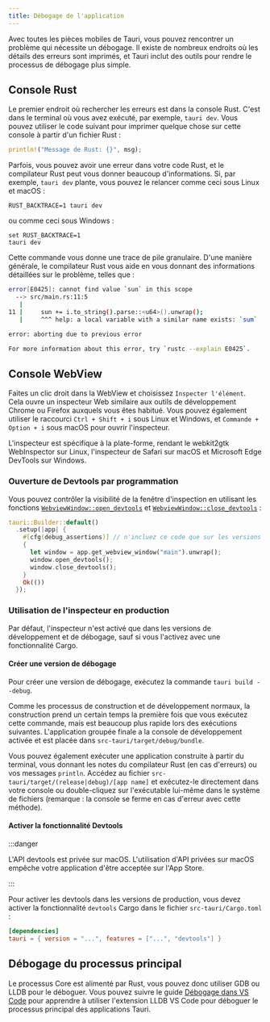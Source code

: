 ```yaml
---
title: Débogage de l'application
---
```



Avec toutes les pièces mobiles de Tauri, vous pouvez rencontrer un problème qui nécessite un débogage. Il existe de nombreux endroits où les détails des erreurs sont imprimés, et Tauri inclut des outils pour rendre le processus de débogage plus simple.

## Console Rust

Le premier endroit où rechercher les erreurs est dans la console Rust. C'est dans le terminal où vous avez exécuté, par exemple, `tauri dev`. Vous pouvez utiliser le code suivant pour imprimer quelque chose sur cette console à partir d'un fichier Rust :

```rust
println!("Message de Rust: {}", msg);
```

Parfois, vous pouvez avoir une erreur dans votre code Rust, et le compilateur Rust peut vous donner beaucoup d'informations. Si, par exemple, `tauri dev` plante, vous pouvez le relancer comme ceci sous Linux et macOS :

```shell
RUST_BACKTRACE=1 tauri dev
```

ou comme ceci sous Windows :

```shell
set RUST_BACKTRACE=1
tauri dev
```

Cette commande vous donne une trace de pile granulaire. D'une manière générale, le compilateur Rust vous aide en vous donnant des informations détaillées sur le problème, telles que :

```bash
error[E0425]: cannot find value `sun` in this scope
  --> src/main.rs:11:5
   |
11 |     sun += i.to_string().parse::<u64>().unwrap();
   |     ^^^ help: a local variable with a similar name exists: `sum`

error: aborting due to previous error

For more information about this error, try `rustc --explain E0425`.
```

## Console WebView

Faites un clic droit dans la WebView et choisissez `Inspecter l'élément`. Cela ouvre un inspecteur Web similaire aux outils de développement Chrome ou Firefox auxquels vous êtes habitué. Vous pouvez également utiliser le raccourci `Ctrl + Shift + i` sous Linux et Windows, et `Commande + Option + i` sous macOS pour ouvrir l'inspecteur.

L'inspecteur est spécifique à la plate-forme, rendant le webkit2gtk WebInspector sur Linux, l'inspecteur de Safari sur macOS et Microsoft Edge DevTools sur Windows.

### Ouverture de Devtools par programmation

Vous pouvez contrôler la visibilité de la fenêtre d'inspection en utilisant les fonctions [`WebviewWindow::open_devtools`][] et [`WebviewWindow::close_devtools`][] :

```rust
tauri::Builder::default()
  .setup(|app| {
    #[cfg(debug_assertions)] // n'incluez ce code que sur les versions de débogage
    {
      let window = app.get_webview_window("main").unwrap();
      window.open_devtools();
      window.close_devtools();
    }
    Ok(())
  });
```

### Utilisation de l'inspecteur en production

Par défaut, l'inspecteur n'est activé que dans les versions de développement et de débogage, sauf si vous l'activez avec une fonctionnalité Cargo.

#### Créer une version de débogage

Pour créer une version de débogage, exécutez la commande `tauri build --debug`.

<CommandTabs
	npm="npm run tauri build -- --debug"
	yarn="yarn tauri build --debug"
	pnpm="pnpm tauri build --debug"
	cargo="cargo tauri build --debug"
/>

Comme les processus de construction et de développement normaux, la construction prend un certain temps la première fois que vous exécutez cette commande, mais est beaucoup plus rapide lors des exécutions suivantes. L'application groupée finale a la console de développement activée et est placée dans `src-tauri/target/debug/bundle`.

Vous pouvez également exécuter une application construite à partir du terminal, vous donnant les notes du compilateur Rust (en cas d'erreurs) ou vos messages `println`. Accédez au fichier `src-tauri/target/(release|debug)/[app name]` et exécutez-le directement dans votre console ou double-cliquez sur l'exécutable lui-même dans le système de fichiers (remarque : la console se ferme en cas d'erreur avec cette méthode).

#### Activer la fonctionnalité Devtools

:::danger

L'API devtools est privée sur macOS. L'utilisation d'API privées sur macOS empêche votre application d'être acceptée sur l'App Store.

:::

Pour activer les devtools dans les versions de production, vous devez activer la fonctionnalité `devtools` Cargo dans le fichier `src-tauri/Cargo.toml` :

```toml
[dependencies]
tauri = { version = "...", features = ["...", "devtools"] }
```

## Débogage du processus principal

Le processus Core est alimenté par Rust, vous pouvez donc utiliser GDB ou LLDB pour le déboguer. Vous pouvez suivre le guide [Débogage dans VS Code] pour apprendre à utiliser l'extension LLDB VS Code pour déboguer le processus principal des applications Tauri.

[Débogage dans VS Code]: /develop/debug/vscode/
[`WebviewWindow::open_devtools`]: https://docs.rs/tauri/2.0.0-beta/tauri/webview/struct.WebviewWindow.html#method.open_devtools
[`WebviewWindow::close_devtools`]: https://docs.rs/tauri/2.0.0-beta/tauri/webview/struct.WebviewWindow.html#method.close_devtools
